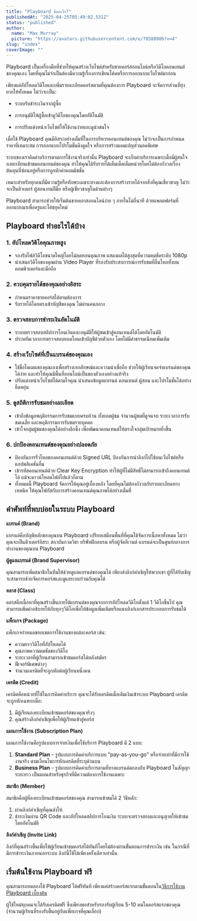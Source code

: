 ```yaml
---
title: "Playboard คืออะไร?"
publishedAt: "2025-04-25T05:49:02.531Z"
status: "published"
author:
  name: "Max Murray"
  picture: "https://avatars.githubusercontent.com/u/78588986?v=4"
slug: "index"
coverImage: ""
---
```


Playboard เป็นเครื่องมือที่ช่วยให้คุณสร้างเว็บไซต์สำหรับขายคอร์สออนไลน์หรือวิดีโอคอนเทนต์ของคุณเอง โดยที่คุณไม่จำเป็นต้องมีความรู้เรื่องการเขียนโค้ดหรือการออกแบบเว็บไซต์มาก่อน

เพียงแค่อัปโหลดวิดีโอและเพิ่มรายละเอียดคอร์สตามที่คุณต้องการ Playboard จะจัดการส่วนที่ยุ่งยากให้ทั้งหมด ไม่ว่าจะเป็น:

- ระบบรับชำระเงินจากผู้ซื้อ

- การอนุมัติให้ผู้ซื้อเข้าดูวิดีโอของคุณโดยอัติโนมัติ

- การปรับแต่งหน้าเว็บไซต์ให้ใช้งานง่ายและดูน่าสนใจ

เมื่อใช้ Playboard คุณมีอิสระอย่างเต็มที่ในการบริหารคอนเทนต์ของคุณ ไม่ว่าจะเป็นการกำหนดราคาที่เหมาะสม การออกแบบโปรโมชั่นดึงดูดใจ หรือการสร้างแคมเปญส่วนลดพิเศษ

ระบบของเราคิดค่าบริการตามการใช้งานจริงเท่านั้น Playboard จะเก็บค่าบริการเฉพาะเมื่อมีผู้สนใจลงทะเบียนเข้าชมคอนเทนต์ของคุณ ทำให้คุณได้รับรายได้เต็มเม็ดเต็มหน่วยโดยไม่ต้องกังวลเรื่องต้นทุนที่ซ่อนอยู่หรือการถูกหักค่าคอมมิชชั่น

เหมาะสำหรับทุกคนที่มีความรู้หรือทักษะเฉพาะทางและต้องการสร้างรายได้จากสิ่งที่คุณเชี่ยวชาญ ไม่ว่าจะเป็นติวเตอร์ ผู้สอนงานฝีมือ หรือผู้เชี่ยวชาญในด้านต่างๆ

Playboard สามารถช่วยให้เริ่มต้นขายคลาสออนไลน์ง่าย ๆ ภายในไม่กี่นาที ด้วยแพลตฟอร์มที่ออกแบบมาเพื่อครูและโค้ชยุคใหม่

## Playboard ทำอะไรได้บ้าง

### 1. อัปโหลดวิดีโอคุณภาพสูง

- รองรับไฟล์วิดีโอขนาดใหญ่โดยไม่ลดทอนคุณภาพ แสดงผลได้สูงสุดที่ความคมชัดระดับ 1080p
- นำเสนอวิดีโอของคุณผ่าน Video Player ที่รองรับประสบการณ์การรับชมที่ลื่นไหลทั้งบนคอมพิวเตอร์และมือถือ

### 2. ควบคุมรายได้ของคุณอย่างอิสระ

- กำหนดราคาขายคอร์สได้ตามต้องการ
- รับรายได้โดยตรงเข้าบัญชีของคุณ ไม่ผ่านคนกลาง

### 3. ตรวจสอบการชำระเงินอัตโนมัติ

- ระบบตรวจสอบสลิปการโอนเงินและอนุมัติให้ผู้ชมเข้าสู่คอนเทนต์ได้โดยอัตโนมัติ
- ประหยัดเวลาการตรวจสอบยอดโอนเข้าบัญชีด้วยตัวเอง โดยไม่มีค่าธรรมเนียมเพิ่มเติม

### 4. สร้างเว็บไซต์ที่เป็นแบรนด์ของคุณเอง

- ใช้ชื่อโดเมนของคุณเองเพื่อสร้างเอกลักษณ์และความน่าเชื่อถือ ช่วยให้ผู้เรียนจดจำแบรนด์ของคุณได้ง่าย และทำให้คุณมีพื้นที่ออนไลน์เป็นของตัวเองอย่างแท้จริง
- ปรับแต่งหน้าเว็บไซต์ได้ตามใจคุณ นำเสนอข้อมูลแบรนด์ คอนเทนต์ ผู้สอน และโปรโมชั่นได้อย่างยืดหยุ่น

### 5. ดูสถิติการรับชมอย่างละเอียด

- เข้าถึงข้อมูลพฤติกรรมการรับชมแบบครบถ้วน ทั้งยอดผู้ชม จำนวนผู้ชมที่ดูจนจบ ระยะเวลาการรับชมเฉลี่ย และพฤติกรรมการรับชมรายบุคคล
- เข้าใจกลุ่มผู้ชมของคุณได้อย่างลึกซึ้ง เพื่อพัฒนาคอนเทนต์ให้ตรงใจกลุ่มเป้าหมายยิ่งขึ้น

### 6. ปกป้องคอนเทนต์ของคุณอย่างปลอดภัย

- ป้องกันการรั่วไหลของคอนเทนต์ด้วย Signed URL ป้องกันการนำลิงก์ไปใช้บนเว็บไซต์หรือแอปพลิเคชันอื่น
- เข้ารหัสคอนเทนต์ด้วย Clear Key Encryption ทำให้ผู้ที่ไม่มีสิทธิ์ไม่สามารถเข้าถึงคอนเทนต์ได้ แม้จะดาวน์โหลดไฟล์ไปแล้วก็ตาม
- ทั้งหมดนี้ Playboard จัดการให้คุณอยู่เบื้องหลัง โดยที่คุณไม่ต้องกังวลกับรายละเอียดทางเทคนิค ให้คุณโฟกัสกับการสร้างคอนเทนต์คุณภาพได้อย่างเต็มที่

## คำศัพท์ที่พบบ่อยในระบบ Playboard

**แบรนด์ (Brand)**

แบรนด์คือบัญชีหลักของคุณบน Playboard เปรียบเสมือนพื้นที่ที่คุณใช้จัดการเนื้อหาทั้งหมด ไม่ว่าคุณจะเป็นติวเตอร์อิสระ สถาบันกวดวิชา บริษัทฝึกอบรม หรือผู้จัดอีเวนต์ แบรนด์จะเป็นศูนย์กลางการทำงานของคุณบน Playboard

**ผู้ดูแลแบรนด์ (Brand Supervisor)**

คุณสามารถเพิ่มสมาชิกในทีมให้ช่วยดูแลแบรนด์ของคุณได้ เพียงส่งลิงก์คำเชิญให้พวกเขา ผู้ที่ได้รับเชิญจะสามารถช่วยจัดการคอร์สและดูแลระบบร่วมกับคุณได้

**คลาส (Class)**

คลาสคือเนื้อหาที่คุณสร้างขึ้นภายใต้แบรนด์ของคุณจากการอัปโหลดวีดิโอตั้งแต่ 1 วีดิโอขึ้นไป คุณสามารถเพิ่มคำอธิบายให้กับทุกๆวีดิโอเพื่อให้ข้อมูลเพิ่มเติมหรือแนบลิงก์เอกสารประกอบการรับชมได้

**แพ็กเกจ (Package)**

แพ็กเกจกำหนดขอบเขตการใช้งานของแต่ละคอร์ส เช่น:

- ความยาววิดีโอที่อัปโหลดได้
- คุณภาพความคมชัดของวิดีโอ
- ระยะเวลาที่ผู้เรียนสามารถเข้าชมคอร์สได้หลังสมัคร
- ฟีเจอร์พิเศษต่างๆ
- จำนวนเครดิตที่จะถูกหักต่อผู้เรียนหนึ่งคน

**เครดิต (Credit)**

เครดิตคือหน่วยที่ใช้ในการคิดค่าบริการ คุณจะได้รับเครดิตเมื่อเติมเงินเข้าระบบ Playboard เครดิตจะถูกหักเฉพาะเมื่อ:

1. มีผู้เรียนลงทะเบียนเข้าชมคอร์สของคุณจริงๆ
2. คุณสร้างลิงก์คำเชิญเพื่อให้ผู้เรียนเข้าสู่คอร์ส

**แผนการใช้งาน (Subscription Plan)**

แผนการใช้งานคือรูปแบบการจ่ายเงินเพื่อใช้บริการ Playboard มี 2 แบบ:

1. **Standard Plan** - รูปแบบการคิดค่าบริการแบบ "pay-as-you-go" หรือจ่ายเท่าที่มีการใช้งานจริง ตามเงื่อนไขการหักเครดิตที่ระบุด้านบน
2. **Business Plan** - รูปแบบการคิดค่าบริการตามที่ทางแบรนด์ตกลงกับ Playboard ในสัญญาระยะยาว เป็นแผนสำหรับธุรกิจที่มีความต้องการใช้งานเฉพาะ

**สมาชิก (Member)**

สมาชิกคือผู้ที่ลงทะเบียนเข้าชมคอร์สของคุณ สามารถเข้าชมได้ 2 วิธีหลัก:

1. ผ่านลิงก์คำเชิญที่คุณส่งให้
2. ชำระเงินผ่าน QR Code และอัปโหลดสลิปการโอนเงิน ระบบจะตรวจสอบและอนุญาตให้เข้าชมโดยอัตโนมัติ

**ลิงก์คำเชิญ (Invite Link)**

ลิงก์ที่คุณสร้างขึ้นเพื่อให้ผู้เรียนเข้าชมคอร์สได้ทันทีโดยไม่ต้องผ่านขั้นตอนการชำระเงิน เช่น ในกรณีที่มีการชำระเงินภายนอกระบบ ลิงก์นี้ใช้ได้เพียงครั้งเดียวเท่านั้น

## เริ่มต้นใช้งาน Playboard ฟรี

คุณสามารถทดลองใช้ Playboard ได้ฟรีทันที เพียงแค่สร้างคอร์สแรกตามขั้นตอนใน[วิธีการใช้งาน Playboard เบื้องต้น](docs/playboard-for-beginner)

ผู้ใช้ใหม่ทุกคนจะได้รับเครดิตฟรี ซึ่งเพียงพอสำหรับรองรับผู้เรียน 5-10 คนในคอร์สแรกของคุณ (จำนวนผู้เรียนที่รองรับขึ้นอยู่กับแพ็กเกจที่คุณเลือก)